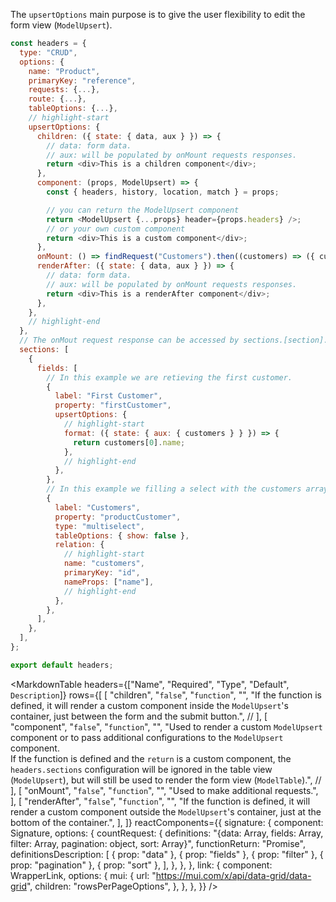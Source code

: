 
The `upsertOptions` main purpose is to give the user flexibility to edit the form view (`ModelUpsert`).

```js
const headers = {
  type: "CRUD",
  options: {
    name: "Product",
    primaryKey: "reference",
    requests: {...},
    route: {...},
    tableOptions: {...},
    // highlight-start
    upsertOptions: {
      children: ({ state: { data, aux } }) => {
        // data: form data.
        // aux: will be populated by onMount requests responses.
        return <div>This is a children component</div>;
      },
      component: (props, ModelUpsert) => {
        const { headers, history, location, match } = props;

        // you can return the ModelUpsert component
        return <ModelUpsert {...props} header={props.headers} />;
        // or your own custom component
        return <div>This is a custom component</div>;
      },
      onMount: () => findRequest("Customers").then((customers) => ({ customers })),
      renderAfter: ({ state: { data, aux } }) => {
        // data: form data.
        // aux: will be populated by onMount requests responses.
        return <div>This is a renderAfter component</div>;
      },
    },
    // highlight-end
  },
  // The onMout request response can be accessed by sections.[section].field, for example:
  sections: [
    {
      fields: [
        // In this example we are retieving the first customer.
        {
          label: "First Customer",
          property: "firstCustomer",
          upsertOptions: {
            // highlight-start
            format: ({ state: { aux: { customers } } }) => {
              return customers[0].name;
            },
            // highlight-end
          },
        },
        // In this example we filling a select with the customers array.
        {
          label: "Customers",
          property: "productCustomer",
          type: "multiselect",
          tableOptions: { show: false },
          relation: {
            // highlight-start
            name: "customers",
            primaryKey: "id",
            nameProps: ["name"],
            // highlight-end
          },
        },
      ],
    },
  ],
};

export default headers;
```

<MarkdownTable
  headers={["Name", "Required", "Type", "Default", `Description`]}
  rows={[
    [
      "children",
      "`false`",
      "`function`",
      "",
      "If the function is defined, it will render a custom component inside the `ModelUpsert`'s container, just between the form and the submit button.", //<rc cn=link o=children/> <rc cn=signature o=countRequest />
    ],
    [
      "component",
      "`false`",
      "`function`",
      "",
      "Used to render a custom `ModelUpsert` component or to pass additional configurations to the `ModelUpsert` component. <br /> If the function is defined and the `return` is a custom component, the `headers.sections` configuration will be ignored in the table view (`ModelUpsert`), but will still be used to render the form view (`ModelTable`).", //<rc cn=signature o=countRequest />
    ],
    [
      "onMount",
      "`false`",
      "`function`",
      "",
      "Used to make additional requests.",
    ],
    [
      "renderAfter",
      "`false`",
      "`function`",
      "",
      "If the function is defined, it will render a custom component outside the `ModelUpsert`'s container, just at the bottom of the container.",
    ],
  ]}
  reactComponents={{
    signature: {
      component: Signature,
      options: {
        countRequest: {
          definitions:
            "{data: Array, fields: Array, filter: Array, pagination: object, sort: Array}",
          functionReturn: "Promise",
          definitionsDescription: [
            { prop: "data" },
            { prop: "fields" },
            { prop: "filter" },
            { prop: "pagination" },
            { prop: "sort" },
          ],
        },
      },
    },
    link: {
      component: WrapperLink,
      options: {
        mui: {
          url: "https://mui.com/x/api/data-grid/data-grid",
          children: "rowsPerPageOptions",
        },
      },
    },
  }}
/>
